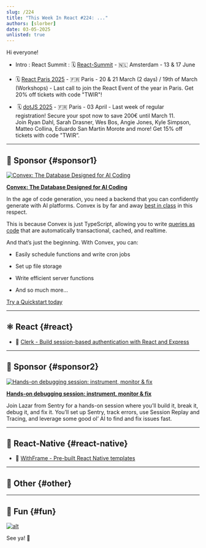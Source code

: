 ```yaml
---
slug: /224
title: "This Week In React #224: ..."
authors: [slorber]
date: 03-05-2025
unlisted: true
---
```


Hi everyone!

<Todo />

*   Intro : React Summit : 🗓 [React-Summit](https://reactsummit.com/?utm_source=Newsletter&utm_medium=thisweekinreact) - 🇳🇱 Amsterdam - 13 & 17 June
    
*   🗓️ [React Paris 2025](https://react.paris/?utm_source=thisweekinreact) - 🇫🇷 Paris - 20 & 21 March (2 days) / 19th of March (Workshops) - Last call to join the React Event of the year in Paris. Get 20% off tickets with code "TWIR"!
    
*    🗓️ [dotJS 2025](https://www.dotjs.io/?utm_source=thisweekinreact) - 🇫🇷 Paris - 03 April - Last week of regular registration! Secure your spot now to save 200€ until March 11. Join Ryan Dahl, Sarah Drasner, Wes Bos, Angie Jones, Kyle Simpson, Matteo Collina, Eduardo San Martin Morote and more! Get 15% off tickets with code "TWIR”.

<!-- truncate -->


<Support />

---

## 💸 Sponsor {#sponsor1}

[![Convex: The Database Designed for AI Coding](/emails/issues/224/convex.jpg)](https://convex.link/thisweekai)

**[Convex: The Database Designed for AI Coding](https://convex.link/thisweekai)**

In the age of code generation, you need a backend that you can confidently generate with AI platforms. Convex is by far and away [best in class](https://stack.convex.dev/introducing-fullstack-bench) in this respect.

This is because Convex is just TypeScript, allowing you to write [queries as code](https://docs.convex.dev/functions/query-functions/) that are automatically transactional, cached, and realtime.

And that’s just the beginning. With Convex, you can:

*   Easily schedule functions and write cron jobs
    
*   Set up file storage
    
*   Write efficient server functions
    
*   And so much more…
    

[Try a Quickstart today](https://docs.convex.dev/quickstarts)

---

## ⚛️ React {#react}

<Todo />

- 💸 [Clerk - Build session-based authentication with React and Express](https://go.clerk.com/HRqsMAP)

<SubscribeFormEmbed placement="middle" />

---

## 💸 Sponsor {#sponsor2}

[![Hands-on debugging session: instrument, monitor & fix](/emails/issues/224/sentry.jpg)](https://dub.sh/debugging-workshop)

**[Hands-on debugging session: instrument, monitor & fix](https://dub.sh/debugging-workshop)**

Join Lazar from Sentry for a hands-on session where you’ll build it, break it, debug it, and fix it. You’ll set up Sentry, track errors, use Session Replay and Tracing, and leverage some good ol’ AI to find and fix issues fast.


---

## 📱 React-Native {#react-native}

<Todo />

- 💸 [WithFrame - Pre-built React Native templates](https://withfra.me/templates)

---

## 🔀 Other {#other}

<Todo />

---

## 🤭 Fun {#fun}

<Todo />

[![alt](/emails/issues/215/meme.jpg)](https://twitter.com/TODOTODOTODOTODOTODOTODOTODOTODOTODOTODO)

See ya! 👋
